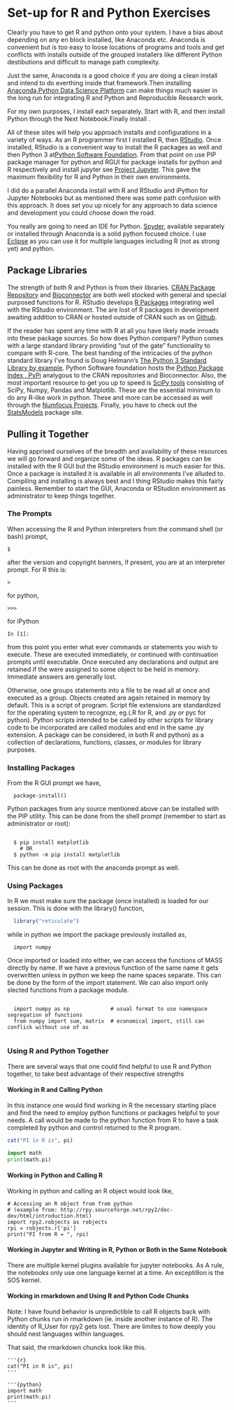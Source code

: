 # Set-up for R and Python Exercises
  
Clearly you have to get R and python onto your system. I have a bias about depending on any en block installed, like Anaconda etc. Anaconda is convenient but is too easy to loose locations of programs and tools and get conflicts with installs outside of the grouped installers like different Python destibutions and difficult to manage path complexity. 

Just the same, Anaconda is a good choice if you are doing a clean install and intend to do everthing inside that framework.Then installing [Anaconda,Python Data Science Platform](https://www.anaconda.com/) can make things much easier in the long run for integrating R and Python and Reproducible Research work. 

For my own purposes, I install each separately. Start with R,  and then install Python through the Next  Notebook.Finally install .

All of these sites will help you approach installs and configurations in a variety of ways. As an R programmer first I installed R, then [RStudio](https://www.rstudio.com/). Once installed, RStudio is a convenient way to install the R packages as well and then Python 3 at[Python Software Foundation](https://www.python.org/). From that point on use PIP package manager for python and RGUI for package installs for python and R respectively and install jupyter see [Project Jupyter](http://jupyter.org/install). This gave the maximum flexibility for R and Python in their own environments. 

I did do a parallel Anaconda install with R and RStudio and iPython for Jupyter Notebooks but as mentioned there was some path confusion with this approach. It does set you up nicely for any approach to data science and development you could choose down the road.

You really are going to need an IDE for Python. [Spyder](https://www.spyder-ide.org/), available separately or installed through Anaconda is a solid python focused choice. I use [Eclipse](https://www.eclipse.org/) as you can use it for multiple languages including R (not as strong yet) and python. 


## Package Libraries

The strength of both R and Python is from their libraries. [CRAN Package  Repository](https://cran.cnr.berkeley.edu/index.html) and [Bioconnector](http://www.bioconductor.org/about/) are both well stocked with general and special purposed functions for R. RStudio develops [R Packages](https://www.rstudio.com/products/rpackages/) integrating well with the RStudio environment. The are lost of R packages in development awaiting addition to CRAN or hosted outside of CRAN such as on [Github](https://github.com/search?q=R+language).

If the reader has spent any time with R at all you have likely made inroads into these package sources. So how does Python compare? Python comes with a large standard library providing "out of the gate" functionality to compare with R-core. The best handing of the intricacies of the python standard library I've found is Doug Helmann's [The Python 3 Standard Library by example](https://amazon.com/Python-Standard-Library-Example-Developers/dp/0134291050/). Python Software foundation hosts the [Python Package Index , PyPi](https://pypi.org/) analygous to the CRAN repositories and Bioconnector. Also, the most important resource to get you up to speed is [SciPy tools](https://www.scipy.org/) consisting of SciPy, Numpy, Pandas and Matplotlib. These are the essential minimum to do any R-like work in python. These and more can be accessed as well through the [Numfocus Projects](https://numfocus.org/sponsored-projects). Finally, you have to check out the [StatsModels](https://www.statsmodels.org/stable/index.html) package site.

## Pulling it Together

Having apprised ourselves of the breadth and availability of these resources we will go forward and organize some of the ideas. R packages can be installed with the R GUI but the RStudio environment is much easier for this. Once a package is installed it is available in all environments I've alluded to. Compiling and installing is always best and I thing RStudio makes this fairly painless. Remember to start the GUI, Anaconda or RStudion environment as administrator to keep things together.
  
  
### The Prompts
  
When accessing the R and Python interpreters from the command shell (or bash) prompt,
```
$
```
  
after the version and copyright banners, if present, you are at an interpreter prompt.
For R this is:
```
>
```

for python,
```
>>>
```

for iPython
```
In [1]:
```

from this point you enter what ever commands or statements you wish  to execute. These are executed immediately, or continued with continuation prompts until executable. Once executed any declarations and output are retained if the were assigned to some object to be held in memory. Immediate answers are generally lost.

Otherwise, one groups statements into a file to be read all at once and executed as a group. Objects created are again retained in memory by default. This is a script of program. Script file extensions are standardized for the operating system to recognize, eg.(.R for R, and .py or pyc for python). Python scripts intended to be called by other scripts for library code to be incorporated are called modules and end in the same .py extension. A package can be considered, in both R and python) as a collection of declarations, functions, classes, or modules for library purposes.


### Installing Packages

From the R GUI prompt we have,

```
  package-install()
```

Python packages from any source mentioned above can be installed with the PIP utility. This can be done from the shell prompt (remember to start as administrator or root):

```

  $ pip install matplotlib  
    # OR
  $ python -m pip install matplotlib

```

This can be done as root with the anaconda prompt as well.

### Using Packages

In R we must make sure the package (once installed) is loaded for our session. This is done with the library() function,

```r
  library("reticulate")
```

while in python we import the package previously installed as,

```
  import numpy
```

Once imported or loaded into either, we can access the functions of MASS directly by name. If we have a previous function of the same name it gets overwritten unless in python we keep the name spaces separate. This can be done by the form of the import statement. We can also import only slected functions from a package module.


```

  import numpy as np             # usual format to use namespace segregation of functions
  from numpy import sum, matrix  # economical import, still can conflick without use of as
  
```

### Using R and Python Together

There are several ways that one could find helpful to use R and Python together, to take best advantage of their respective strengths 

#### Working in R and Calling Python

  In this instance one would find working in R the necessary starting place and find the need to employ python functions or packages helpful to your needs. A call would be made to the python function from R to have a task completed by python and control returned to the R program.

```r
cat("PI in R is", pi)
```

```python
import math
print(math.pi)
```

  

#### Working in Python and Calling R

Working in python and calling an R object would look like,

```
# Accessing an R object from from python 
# (example from: http://rpy.sourceforge.net/rpy2/doc-dev/html/introduction.html)
import rpy2.robjects as robjects
rpi = robjects.r['pi']
print("PI from R = ", rpi)

```

#### Working in Jupyter and Writing in R, Python or Both in the Same Notebook

There are multiple kernel plugins available for jupyter notebooks. As A rule, the notebooks only use one language kernel at a time. An excepti9on is the SOS kernel.

  
#### Working in rmarkdown and Using R and Python Code Chunks

Note: I have found behavior is unpredictible to call R objects back with Python chunks run in rmarkdown (ie. inside another instance of R). The identity of R_User for rpy2 gets lost. There are limites to how deeply you should nest languages within languages.

That said, the rmarkdown chuncks look like this.

```
'''{r}
cat("PI in R is", pi)
'''
```

```
'''{python}
import math
print(math.pi)
'''
```
  